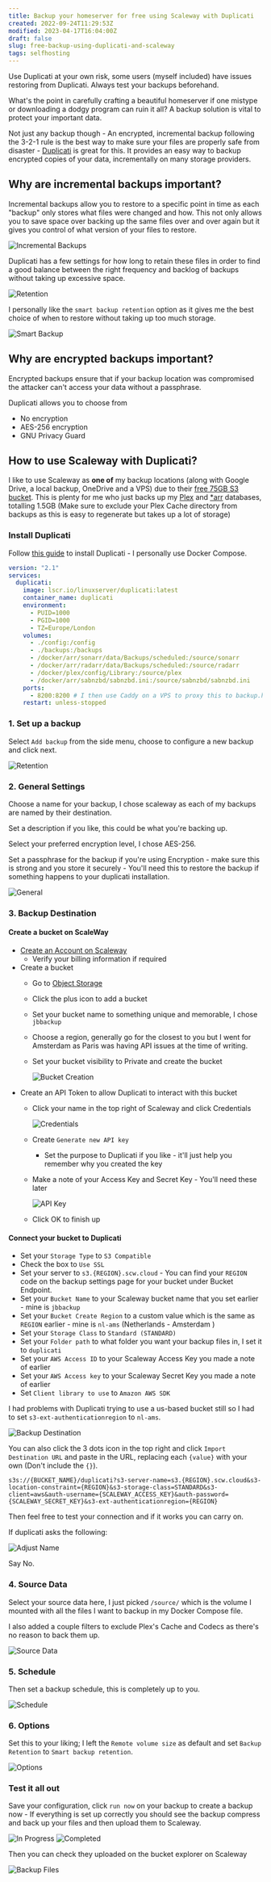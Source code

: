 ```yaml
---
title: Backup your homeserver for free using Scaleway with Duplicati
created: 2022-09-24T11:29:53Z
modified: 2023-04-17T16:04:00Z
draft: false
slug: free-backup-using-duplicati-and-scaleway
tags: selfhosting
---
```



<Aside title="Caution - Updated 2023-04-17">
Use Duplicati at your own risk, some users (myself included) have issues restoring from Duplicati. Always test your backups beforehand.
</Aside>

What's the point in carefully crafting a beautiful homeserver if one mistype or downloading a dodgy program can ruin it all? A backup solution is vital to protect your important data.

Not just any backup though - An encrypted, incremental backup following the 3-2-1 rule is the best way to make sure your files are properly safe from disaster - [Duplicati](https://www.duplicati.com/) is great for this. It provides an easy way to backup encrypted copies of your data, incrementally on many storage providers.

## Why are incremental backups important?

Incremental backups allow you to restore to a specific point in time as each "backup" only stores what files were changed and how. This not only allows you to save space over backing up the same files over and over again but it gives you control of what version of your files to restore.

![Incremental Backups](../../assets/blog/duplicati/incremental.png)

Duplicati has a few settings for how long to retain these files in order to find a good balance between the right frequency and backlog of backups without taking up excessive space.

![Retention](../../assets/blog/duplicati/incremental-types.png)

I personally like the `smart backup retention` option as it gives me the best choice of when to restore without taking up too much storage.

![Smart Backup](../../assets/blog/duplicati/smart-backup-retention.png)


## Why are encrypted backups important?

Encrypted backups ensure that if your backup location was compromised the attacker can't access your data without a passphrase. 

Duplicati allows you to choose from
 + No encryption
 + AES-256 encryption
 + GNU Privacy Guard

## How to use Scaleway with Duplicati?

I like to use Scaleway as **one of** my backup locations (along with Google Drive, a local backup, OneDrive and a VPS) due to their [free 75GB S3 bucket](https://www.scaleway.com/en/pricing/?tags=storage). This is plenty for me who just backs up my [Plex](https://www.plex.tv/) and [*arr](https://github.com/rustyshackleford36/locatarr) databases, totalling 1.5GB (Make sure to exclude your Plex Cache directory from backups as this is easy to regenerate but takes up a lot of storage)

### Install Duplicati

Follow [this guide](https://duplicati.readthedocs.io/en/latest/02-installation/) to install Duplicati - I personally use Docker Compose.

```yml title="docker-compose.yml"
version: "2.1"
services:
  duplicati:
    image: lscr.io/linuxserver/duplicati:latest
    container_name: duplicati
    environment:
      - PUID=1000
      - PGID=1000
      - TZ=Europe/London
    volumes:
      - ./config:/config
      - ./backups:/backups
      - /docker/arr/sonarr/data/Backups/scheduled:/source/sonarr
      - /docker/arr/radarr/data/Backups/scheduled:/source/radarr
      - /docker/plex/config/Library:/source/plex
      - /docker/arr/sabnzbd/sabnzbd.ini:/source/sabnzbd/sabnzbd.ini
    ports:
      - 8200:8200 # I then use Caddy on a VPS to proxy this to backup.home.jackbailey.uk with IP restrictions
    restart: unless-stopped
```

### 1. Set up a backup

Select `Add backup` from the side menu, choose to configure a new backup and click next.

![Retention](../../assets/blog/duplicati/step-1.png)

### 2. General Settings

Choose a name for your backup, I chose scaleway as each of my backups are named by their destination.

Set a description if you like, this could be what you're backing up.

Select your preferred encryption level, I chose AES-256.

Set a passphrase for the backup if you're using Encryption - make sure this is strong and you store it securely - You'll need this to restore the backup if something happens to your duplicati installation.


![General](../../assets/blog/duplicati/general-settings.png)

### 3. Backup Destination

#### Create a bucket on ScaleWay

+ [Create an Account on Scaleway](https://console.scaleway.com/register)
  + Verify your billing information if required
+ Create a bucket
  + Go to [Object Storage](https://console.scaleway.com/object-storage/buckets)
  + Click the plus icon to add a bucket
  +  Set your bucket name to something unique and memorable, I chose `jbbackup`
  + Choose a region, generally go for the closest to you but I went for Amsterdam as Paris was having API issues at the time of writing.
  + Set your bucket visibility to Private and create the bucket
    
    ![Bucket Creation](../../assets/blog/duplicati/scaleway-bucket-creation.png)
+ Create an API Token to allow Duplicati to interact with this bucket
  + Click your name in the top right of Scaleway and click Credentials

    ![Credentials](../../assets/blog/duplicati/scaleway-credentials-menu.png)
  + Create `Generate new API key`
    + Set the purpose to Duplicati if you like - it'll just help you remember why you created the key
  + Make a note of your Access Key and Secret Key - You'll need these later
    
    ![API Key](../../assets/blog/duplicati/scaleway-api-key.png)
  + Click OK to finish up

#### Connect your bucket to Duplicati

+ Set your `Storage Type` to `S3 Compatible`
+ Check the box to `Use SSL `
+ Set your server to `s3.{REGION}.scw.cloud` - You can find your `REGION` code on the backup settings page for your bucket under Bucket Endpoint.
+ Set your `Bucket Name` to your Scaleway bucket name that you set earlier - mine is `jbbackup`
+ Set your `Bucket Create Region` to a custom value which is the same as `REGION` earlier - mine is `nl-ams` (Netherlands - Amsterdam )
+ Set your `Storage Class` to `Standard (STANDARD)`
+ Set your `Folder path` to what folder you want your backup files in, I set it to `duplicati`
+ Set your `AWS Access ID` to your Scaleway Access Key you made a note of earlier
+ Set your `AWS Access key` to your Scaleway Secret Key you made a note of earlier
+ Set `Client library to use` to `Amazon AWS SDK`

I had problems with Duplicati trying to use a us-based bucket still so I had to set `s3-ext-authenticationregion` to `nl-ams`.

![Backup Destination](../../assets/blog/duplicati/backup-destination.png)

You can also click the 3 dots icon in the top right and click `Import Destination URL` and paste in the URL, replacing each `{value}` with your own (Don't include the `{}`).

```
s3s://{BUCKET_NAME}/duplicati?s3-server-name=s3.{REGION}.scw.cloud&s3-location-constraint={REGION}&s3-storage-class=STANDARD&s3-client=aws&auth-username={SCALEWAY_ACCESS_KEY}&auth-password={SCALEWAY_SECRET_KEY}&s3-ext-authenticationregion={REGION}
```

Then feel free to test your connection and if it works you can carry on.

If duplicati asks the following:

![Adjust Name](../../assets/blog/duplicati/adjust-name.png)

Say No.

### 4. Source Data

Select your source data here, I just picked `/source/` which is the volume I mounted with all the files I want to backup in my Docker Compose file.

I also added a couple filters to exclude Plex's Cache and Codecs as there's no reason to back them up.

![Source Data](../../assets/blog/duplicati/source-data.png)

### 5. Schedule

Then set a backup schedule, this is completely up to you.

![Schedule](../../assets/blog/duplicati/schedule.png)

### 6. Options

Set this to your liking; I left the `Remote volume size` as default and set `Backup Retention` to `Smart backup retention`.

![Options](../../assets/blog/duplicati/options.png)

### Test it all out

Save your configuration, click `run now` on your backup to create a backup now - If everything is set up correctly you should see the backup compress and back up your files and then upload them to Scaleway.

![In Progress](../../assets/blog/duplicati/in-progress.png)
![Completed](../../assets/blog/duplicati/completed.png)

Then you can check they uploaded on the bucket explorer on Scaleway

![Backup Files](../../assets/blog/duplicati/backup-files.png)